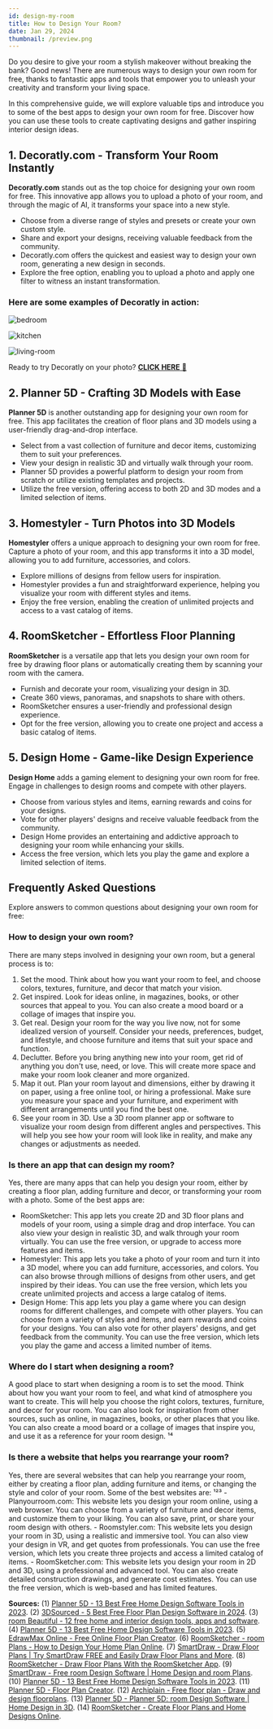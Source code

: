 ```yaml
---
id: design-my-room
title: How to Design Your Room?
date: Jan 29, 2024
thumbnail: /preview.png
---
```


Do you desire to give your room a stylish makeover without breaking the bank? Good news! There are numerous ways to design your own room for free, thanks to fantastic apps and tools that empower you to unleash your creativity and transform your living space.

In this comprehensive guide, we will explore valuable tips and introduce you to some of the best apps to design your own room for free. Discover how you can use these tools to create captivating designs and gather inspiring interior design ideas.

## 1. Decoratly.com - Transform Your Room Instantly

**Decoratly.com** stands out as the top choice for designing your own room for free. This innovative app allows you to upload a photo of your room, and through the magic of AI, it transforms your space into a new style.

- Choose from a diverse range of styles and presets or create your own custom style.
- Share and export your designs, receiving valuable feedback from the community.
- Decoratly.com offers the quickest and easiest way to design your own room, generating a new design in seconds.
- Explore the free option, enabling you to upload a photo and apply one filter to witness an instant transformation.

### Here are some examples of Decoratly in action:

![bedroom](/examples/bedroom.jpg)

![kitchen](/examples/kitchen.jpg)

![living-room](/examples/living-room.jpg)

Ready to try Decoratly on your photo? [**CLICK HERE** 🏡](https://www.decoratly.com)

## 2. Planner 5D - Crafting 3D Models with Ease

**Planner 5D** is another outstanding app for designing your own room for free. This app facilitates the creation of floor plans and 3D models using a user-friendly drag-and-drop interface.

- Select from a vast collection of furniture and decor items, customizing them to suit your preferences.
- View your design in realistic 3D and virtually walk through your room.
- Planner 5D provides a powerful platform to design your room from scratch or utilize existing templates and projects.
- Utilize the free version, offering access to both 2D and 3D modes and a limited selection of items.

## 3. Homestyler - Turn Photos into 3D Models

**Homestyler** offers a unique approach to designing your own room for free. Capture a photo of your room, and this app transforms it into a 3D model, allowing you to add furniture, accessories, and colors.

- Explore millions of designs from fellow users for inspiration.
- Homestyler provides a fun and straightforward experience, helping you visualize your room with different styles and items.
- Enjoy the free version, enabling the creation of unlimited projects and access to a vast catalog of items.

## 4. RoomSketcher - Effortless Floor Planning

**RoomSketcher** is a versatile app that lets you design your own room for free by drawing floor plans or automatically creating them by scanning your room with the camera.

- Furnish and decorate your room, visualizing your design in 3D.
- Create 360 views, panoramas, and snapshots to share with others.
- RoomSketcher ensures a user-friendly and professional design experience.
- Opt for the free version, allowing you to create one project and access a basic catalog of items.

## 5. Design Home - Game-like Design Experience

**Design Home** adds a gaming element to designing your own room for free. Engage in challenges to design rooms and compete with other players.

- Choose from various styles and items, earning rewards and coins for your designs.
- Vote for other players' designs and receive valuable feedback from the community.
- Design Home provides an entertaining and addictive approach to designing your room while enhancing your skills.
- Access the free version, which lets you play the game and explore a limited selection of items.

## Frequently Asked Questions

Explore answers to common questions about designing your own room for free:

### How to design your own room?

There are many steps involved in designing your own room, but a general process is to:

1. Set the mood. Think about how you want your room to feel, and choose colors, textures, furniture, and decor that match your vision.
2. Get inspired. Look for ideas online, in magazines, books, or other sources that appeal to you. You can also create a mood board or a collage of images that inspire you.
3. Get real. Design your room for the way you live now, not for some idealized version of yourself. Consider your needs, preferences, budget, and lifestyle, and choose furniture and items that suit your space and function.
4. Declutter. Before you bring anything new into your room, get rid of anything you don't use, need, or love. This will create more space and make your room look cleaner and more organized.
5. Map it out. Plan your room layout and dimensions, either by drawing it on paper, using a free online tool, or hiring a professional. Make sure you measure your space and your furniture, and experiment with different arrangements until you find the best one.
6. See your room in 3D. Use a 3D room planner app or software to visualize your room design from different angles and perspectives. This will help you see how your room will look like in reality, and make any changes or adjustments as needed.

### Is there an app that can design my room?

Yes, there are many apps that can help you design your room, either by creating a floor plan, adding furniture and decor, or transforming your room with a photo. Some of the best apps are:

- RoomSketcher: This app lets you create 2D and 3D floor plans and models of your room, using a simple drag and drop interface. You can also view your design in realistic 3D, and walk through your room virtually. You can use the free version, or upgrade to access more features and items.
- Homestyler: This app lets you take a photo of your room and turn it into a 3D model, where you can add furniture, accessories, and colors. You can also browse through millions of designs from other users, and get inspired by their ideas. You can use the free version, which lets you create unlimited projects and access a large catalog of items.
- Design Home: This app lets you play a game where you can design rooms for different challenges, and compete with other players. You can choose from a variety of styles and items, and earn rewards and coins for your designs. You can also vote for other players' designs, and get feedback from the community. You can use the free version, which lets you play the game and access a limited number of items.

### Where do I start when designing a room?

A good place to start when designing a room is to set the mood. Think about how you want your room to feel, and what kind of atmosphere you want to create. This will help you choose the right colors, textures, furniture, and decor for your room. You can also look for inspiration from other sources, such as online, in magazines, books, or other places that you like. You can also create a mood board or a collage of images that inspire you, and use it as a reference for your room design. ¹⁴

### Is there a website that helps you rearrange your room?

Yes, there are several websites that can help you rearrange your room, either by creating a floor plan, adding furniture and items, or changing the style and color of your room. Some of the best websites are: ¹²³ - Planyourroom.com: This website lets you design your room online, using a web browser. You can choose from a variety of furniture and decor items, and customize them to your liking. You can also save, print, or share your room design with others. - Roomstyler.com: This website lets you design your room in 3D, using a realistic and immersive tool. You can also view your design in VR, and get quotes from professionals. You can use the free version, which lets you create three projects and access a limited catalog of items. - RoomSketcher.com: This website lets you design your room in 2D and 3D, using a professional and advanced tool. You can also create detailed construction drawings, and generate cost estimates. You can use the free version, which is web-based and has limited features.

**Sources:**
(1) [Planner 5D - 13 Best Free Home Design Software Tools in 2023](https://planner5d.com/blog/best-free-home-design-software-tools/).
(2) [3DSourced - 5 Best Free Floor Plan Design Software in 2024](https://www.3dsourced.com/3d-software/best-free-floor-plan-design-software/).
(3) [room Beautiful - 12 free home and interior design tools, apps and software](https://www.roombeautiful.com/uk/renovate/design/a28461218/best-free-home-interior-design-tools-apps-software/).
(4) [Planner 5D - 13 Best Free Home Design Software Tools in 2023](https://planner5d.com/blog/best-free-home-design-software-tools/).
(5) [EdrawMax Online - Free Online Floor Plan Creator](https://www.edrawmax.com/floor-plan-maker/).
(6) [RoomSketcher - room Plans - How to Design Your Home Plan Online](https://www.roomsketcher.com/room-plans/).
(7) [SmartDraw - Draw Floor Plans | Try SmartDraw FREE and Easily Draw Floor Plans and More](https://www.smartdraw.com/floor-plan/draw-floor-plans.htm).
(8) [RoomSketcher - Draw Floor Plans With the RoomSketcher App](https://www.roomsketcher.com/features/draw-floor-plans/).
(9) [SmartDraw - Free room Design Software | Home Design and room Plans](https://www.smartdraw.com/floor-plan/home-design-software.htm).
(10) [Planner 5D - 13 Best Free Home Design Software Tools in 2023](https://planner5d.com/blog/best-free-home-design-software-tools/).
(11) [Planner 5D - Floor Plan Creator](https://planner5d.com/use/free-floor-plan-creator).
(12) [Archiplain - Free floor plan - Draw and design floorplans](https://archiplain.com/free-floor-plan).
(13) [Planner 5D - Planner 5D: room Design Software | Home Design in 3D](https://planner5d.com/).
(14) [RoomSketcher - Create Floor Plans and Home Designs Online](https://www.roomsketcher.com/).
